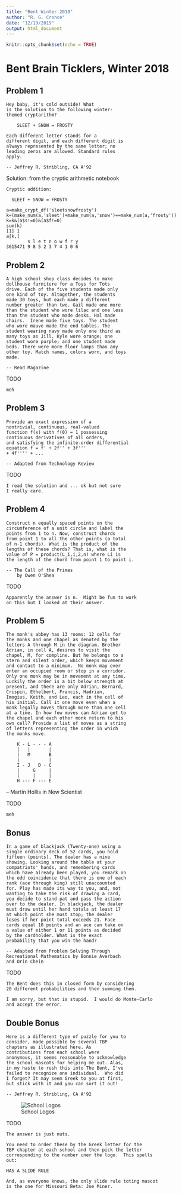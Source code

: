 ```yaml
---
title: "Bent Winter 2018"
author: "R. G. Cronce"
date: "12/19/2019"
output: html_document
---
```


```r
knitr::opts_chunk$set(echo = TRUE)
```

# Bent Brain Ticklers, Winter 2018


## Problem 1

    Hey baby, it's cold outside! What
    is the solution to the following winter-
    themed cryptarithm?

        SLEET + SNOW = FROSTY

    Each different letter stands for a
    different digit, and each different digit is
    always represented by the same letter; no
    leading zeros are allowed. Standard rules
    apply.

    -- Jeffrey R. Stribling, CA A'92

Solution: from the cryptic arithmetic notebook

    Cryptic addition:

      SLEET + SNOW = FROSTY

    a=make_crypt_df('sleetsnowfrosty')
    k=(make_num(a,'sleet')+make_num(a,'snow')==make_num(a,'frosty'))
    k=k&(a$s!=0)&(a$f!=0)
    sum(k)
    [1] 1
    a[k,]
            s l e t n o w f r y
    3615471 9 8 5 2 3 7 4 1 0 6


## Problem 2

    A high school shop class decides to make
    dollhouse furniture for a Toys for Tots
    drive. Each of the five students made only
    one kind of toy. Altogether, the students
    made 30 toys, but each made a different
    number greater than two. Gail made one more
    than the student who wore lilac and one less
    than the student who made desks. Hal made
    chairs.  Irene made five toys. The student
    who wore mauve made the end tables. The
    student wearing navy made only one third as
    many toys as Jill. Kyle wore orange; one
    student wore purple; and one student made
    beds. There were more floor lamps than any
    other toy. Match names, colors worn, and toys
    made.

    -- Read Magazine

TODO

    meh


## Problem 3

    Provide an exact expression of a
    nontrivial, continuous, real-valued
    function f(x) with f(0) = 1 possessing
    continuous derivatives of all orders,
    and satisfying the infinite-order differential
    equation f = f' + 2f'' + 3f'''
    + 4f'''' + ...

    -- Adapted from Technology Review

TODO

    I read the solution and ... ok but not sure
    I really care.


## Problem 4

    Construct n equally spaced points on the
    circumference of a unit circle and label the
    points from 1 to n. Now, construct chords
    from point 1 to all the other points (a total
    of n-1 chords). What is the product of the
    lengths of these chords? That is, what is the
    value of P = product(L_i,i,2,n) where Li is
    the length of the chord from point 1 to point i.

    -- The Call of the Primes
        by Owen O'Shea

TODO

    Apparently the answer is n.  Might be fun to work
    on this but I looked at their answer.


## Problem 5

    The monk's abbey has 13 rooms: 12 cells for
    the monks and one chapel as denoted by the
    letters A through M in the diagram. Brother
    Adrian, in cell A, desires to visit the
    chapel, M, for compline. But he belongs to a
    stern and silent order, which keeps movement
    and contact to a minimum.  No monk may ever
    enter an occupied room or stop in a corridor.
    Only one monk may be in movement at any time.
    Luckily the order is a bit below strength at
    present, and there are only Adrian, Bernard,
    Crispin, Ethelbert, Francis, Hadrian,
    Imogius, Keith, and Leo, each in the cell of
    his initial. Call it one move even when a
    monk legally moves through more than one cell
    at a time. In how few moves can Adrian get to
    the chapel and each other monk return to his
    own cell? Provide a list of moves as a string
    of letters representing the order in which
    the monks move.

        K - L - - - A
        |   |       |
        |   M       B
        |           |
        I - J   D - C
        |     G     |
        |     |     |
        H --- F --- E

-- Martin Hollis in New Scientist

TODO

    meh


## Bonus

    In a game of blackjack (Twenty-one) using a
    single ordinary deck of 52 cards, you hold
    fifteen (points). The dealer has a nine
    showing. Looking around the table at your
    compatriots' hands, and remembering cards
    which have already been played, you remark on
    the odd coincidence that there is one of each
    rank (ace through king) still unaccounted
    for. Play has made its way to you, and, not
    wanting to take the risk of drawing a card,
    you decide to stand pat and pass the action
    over to the dealer. In blackjack, the dealer
    must draw until her hand totals at least 17
    at which point she must stop; the dealer
    loses if her point total exceeds 21. Face
    cards equal 10 points and an ace can take on
    a value of either 1 or 11 points as decided
    by the cardholder. What is the exact
    probability that you win the hand?

    -- Adapted from Problem Solving Through
    Recreational Mathematics by Bonnie Averbach
    and Orin Chein

TODO

    The Bent does this in closed form by considering
    20 different probabilities and then summing them.
    
    I am sorry, but that is stupid.  I would do Monte-Carlo
    and accept the error.


## Double Bonus

    Here is a different type of puzzle for you to
    consider, made possible by several TBP
    chapters as illustrated here. As
    contributions from each school were
    anonymous, it seems reasonable to acknowledge
    the school mascots for helping me out. Alas,
    in my haste to rush this into The Bent, I've
    failed to recognize one individual.  Who did
    I forget? It may seem Greek to you at first,
    but stick with it and you can sort it out!
    
    -- Jeffrey R. Stribling, CA A'92

![School Logos](logos.PNG)


TODO

    The answer is just nuts.

    You need to order these by the Greek letter for the
    TBP chapter at each school and then pick the letter
    corresponding to the number uner the logo.  This spells
    out:
    
    HAS A SLIDE RULE
    
    And, as everyone knows, the only slide rule toting mascot
    is the one for Missouri Beta: Joe Miner.
